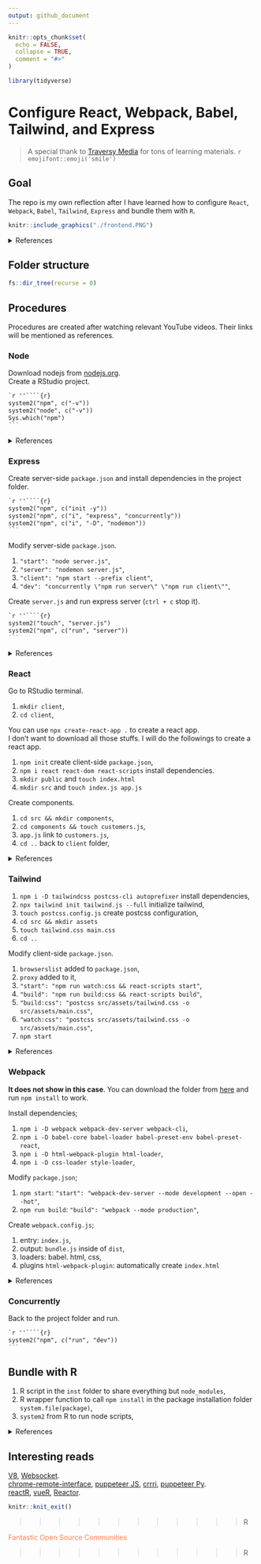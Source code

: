 ```yaml
---
output: github_document
---
```



```r
knitr::opts_chunk$set(
  echo = FALSE, 
  collapse = TRUE,
  comment = "#>"
)

library(tidyverse)
```


# Configure React, Webpack, Babel, Tailwind, and Express


> A special thank to [Traversy Media](https://www.youtube.com/c/TraversyMedia/videos) for tons of learning materials. `r emojifont::emoji('smile')`   


## Goal


The repo is my own reflection after I have learned how to configure `React`, `Webpack`, `Babel`, `Tailwind`, `Express` and bundle them with `R`. 


```r
knitr::include_graphics("./frontend.PNG")
```


<details>
<summary>
References
</summary>
<a href="https://www.youtube.com/watch?v=SBB1YtwODT0">Web Development in 2020 - A complete roadmap</a>
</details>


## Folder structure


```r
fs::dir_tree(recurse = 0)
```


## Procedures 


Procedures are created after watching relevant YouTube videos. Their links will be mentioned as references.


### Node


Download nodejs from [nodejs.org](https://nodejs.org/en/download/).    
Create a RStudio project.


````markdown
`r ''````{r}
system2("npm", c("-v"))
system2("node", c("-v"))
Sys.which("npm")
```
````

<details>
<summary>
References
</summary>
<a href="https://www.youtube.com/watch?v=jHDhaSSKmB0">NPM Crash Course 2017</a><br>
</details>


### Express


Create server-side `package.json` and install dependencies in the project folder.


````markdown
`r ''````{r}
system2("npm", c("init -y"))
system2("npm", c("i", "express", "concurrently"))
system2("npm", c("i", "-D", "nodemon"))
```
````

Modify server-side `package.json`. 


1. `"start": "node server.js"`,
2. `"server": "nodemon server.js"`,
3. `"client": "npm start --prefix client"`,
4. `"dev": "concurrently \"npm run server\" \"npm run client\""`,


Create `server.js` and run express server (`ctrl + c` stop it). 


````markdown
`r ''````{r}
system2("touch", "server.js")
system2("npm", c("run", "server"))
```
````

<details>
<summary>
References
</summary>
<a href="https://www.youtube.com/watch?v=L72fhGm1tfE">Express JS Crash Course 2019</a><br>
<a href="https://www.youtube.com/watch?v=v0t42xBIYIs">React & Express Starter Pack 2018</a>
</details>


### React


Go to RStudio terminal.


1. `mkdir client`, 
2. `cd client`, 


You can use `npx create-react-app .` to create a react app.    
I don't want to download all those stuffs. I will do the followings to create a react app. 


1. `npm init` create client-side `package.json`, 
2. `npm i react react-dom react-scripts` install dependencies.
3. `mkdir public` and ` touch index.html`
4. `mkdir src` and `touch index.js app.js`


Create components.


1. `cd src && mkdir components`, 
2. `cd components && touch customers.js`, 
3. `app.js` link to `customers.js`, 
4. `cd ..` back to `client` folder, 


<details>
<summary>
References
</summary>
<a href="https://www.youtube.com/watch?v=sBws8MSXN7A">React JS Crash Course 2019</a>
</details>


### Tailwind


1. `npm i -D tailwindcss postcss-cli autoprefixer` install dependencies, 
2. `npx tailwind init tailwind.js --full` initialize tailwind, 
3. `touch postcss.config.js` create postcss configuration, 
4. `cd src && mkdir assets`
5. `touch tailwind.css main.css`
6. `cd ..`


Modify client-side `package.json`. 


1. `browserslist` added to `package.json`, 
2. `proxy` added to it,
3. `"start": "npm run watch:css && react-scripts start"`,
4. `"build": "npm run build:css && react-scripts build"`,
5. `"build:css": "postcss src/assets/tailwind.css -o src/assets/main.css"`,
6. `"watch:css": "postcss src/assets/tailwind.css -o src/assets/main.css"`, 
7. `npm start`


<details>
<summary>
References
</summary>
<a href="https://www.youtube.com/watch?v=FiGmAI5e91M">React & Tailwind CSS 2020</a>
</details>


### Webpack


**It does not show in this case**. You can download the folder from [here](https://github.com/stewartli/reactjs/tree/master/st_frontend) and run `npm install` to work. 


Install dependencies;


1. `npm i -D webpack webpack-dev-server webpack-cli`, 
2. `npm i -D babel-core babel-loader babel-preset-env babel-preset-react`, 
3. `npm i -D html-webpack-plugin html-loader`, 
4. `npm i -D css-loader style-loader`, 


Modify `package.json`;


1. `npm start`: `"start": "webpack-dev-server --mode development --open --hot"`, 
2. `npm run build`: `"build": "webpack --mode production"`, 


Create `webpack.config.js`;


1. entry: `index.js`,  
2. output: `bundle.js` inside of `dist`, 
3. loaders: babel. html, css,   
4. plugins `html-webpack-plugin`: automatically create `index.html`


<details>
<summary>
References
</summary>
<a href="https://www.youtube.com/watch?v=deyxI-6C2u4">React & Webpack 4 From Scratch - No CLI 2018</a><br>
<a href="https://www.youtube.com/watch?v=lziuNMk_8eQ">Webpack Crash Course 2017</a><br>
<a href="https://github.com/babel/babel-loader/issues/616">Cannot find module 'babel-preset-env'</a><br>
<a href="https://www.robinwieruch.de/minimal-react-webpack-babel-setup">Set up React, Webpack, Babel 2019</a><br>
<a href="https://www.valentinog.com/blog/babel/">Tutorial set up React, webpack, Babel 2020</a>
</details>


### Concurrently


Back to the project folder and run. 


````markdown
`r ''````{r}
system2("npm", c("run", "dev"))
```
````

## Bundle with R 


1. R script in the `inst` folder to share everything but `node_modules`,
2. R wrapper function to call `npm install` in the package installation folder `system.file(package)`, 
3. `system2` from R to run node scripts, 


<details>
<summary>
References
</summary>
<a href="https://colinfay.me/node-r-package/">ColinFay | node-minify</a><br>
<a href="https://github.com/JohnCoene/packer">JohnCoene | packer</a><br>
<a href="https://shiny.rstudio.com/articles/js-send-message.html">Shiny msg from the browser to the server</a><br>
<a href="https://shiny.rstudio.com/articles/js-build-widget.html">Shiny build a JavaScript based widget</a>
</details>


## Interesting reads


[V8](https://github.com/jeroen/V8), [Websocket](https://github.com/rstudio/websocket).        
[chrome-remote-interface](https://github.com/cyrus-and/chrome-remote-interface), [puppeteer JS](https://github.com/puppeteer/puppeteer), [crrri](https://rlesur.github.io/crrri/), [puppeteer Py](https://github.com/miyakogi/pyppeteer).     
[reactR](https://github.com/react-R/reactR), [vueR](https://github.com/vue-r/vueR), [Reactor](https://github.com/herbps10/reactor). 


```r
knitr::knit_exit()
```


>>>>>>>>>>>>R

<div style="color: coral; margin: auto;">
<span>Fantastic Open Source Communities</span> 
</div>

>>>>>>>>>>>>R




